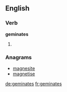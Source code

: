 ==English==

===Verb===
'''geminates'''

# {{third-person singular of|geminate}}

===Anagrams===
* [[magnesite#English|magnesite]]
* [[magnetise#English|magnetise]]

[[de:geminates]]
[[fr:geminates]]